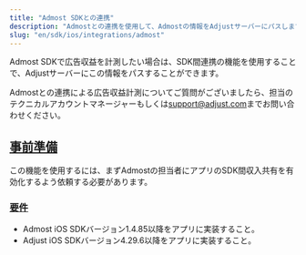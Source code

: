 ```yaml
---
title: "Admost SDKとの連携"
description: "Admostとの連携を使用して、Admostの情報をAdjustサーバーにパスします。"
slug: "en/sdk/ios/integrations/admost"
---
```

Admost SDKで広告収益を計測したい場合は、SDK間連携の機能を使用することで、Adjustサーバーにこの情報をパスすることができます。
<callout type="note"> 

Admostとの連携による広告収益計測についてご質問がございましたら、担当のテクニカルアカウントマネージャーもしくは[support@adjust.com](mailto:support@adjust.com)までお問い合わせください。
</Callout> 

[事前準備](before-you-begin)
------------------------

この機能を使用するには、まずAdmostの担当者にアプリのSDK間収入共有を有効化するよう依頼する必要があります。

### [要件](requirments)

* Admost iOS SDKバージョン1\.4\.85以降をアプリに実装すること。
* Adjust iOS SDKバージョン4\.29\.6以降をアプリに実装すること。

